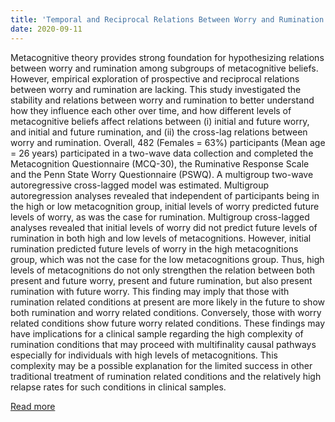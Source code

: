 ```yaml
---
title: 'Temporal and Reciprocal Relations Between Worry and Rumination Among Subgroups of Metacognitive Beliefs'
date: 2020-09-11
---
```

Metacognitive theory provides strong foundation for hypothesizing relations between worry and rumination among subgroups of metacognitive beliefs. However, empirical exploration of prospective and reciprocal relations between worry and rumination are lacking. This study investigated the stability and relations between worry and rumination to better understand how they influence each other over time, and how different levels of metacognitive beliefs affect relations between (i) initial and future worry, and initial and future rumination, and (ii) the cross-lag relations between worry and rumination. Overall, 482 (Females = 63%) participants (Mean age = 26 years) participated in a two-wave data collection and completed the Metacognition Questionnaire (MCQ-30), the Ruminative Response Scale and the Penn State Worry Questionnaire (PSWQ). A multigroup two-wave autoregressive cross-lagged model was estimated. Multigroup autoregression analyses revealed that independent of participants being in the high or low metacognition group, initial levels of worry predicted future levels of worry, as was the case for rumination. Multigroup cross-lagged analyses revealed that initial levels of worry did not predict future levels of rumination in both high and low levels of metacognitions. However, initial rumination predicted future levels of worry in the high metacognitions group, which was not the case for the low metacognitions group. Thus, high levels of metacognitions do not only strengthen the relation between both present and future worry, present and future rumination, but also present rumination with future worry. This finding may imply that those with rumination related conditions at present are more likely in the future to show both rumination and worry related conditions. Conversely, those with worry related conditions show future worry related conditions. These findings may have implications for a clinical sample regarding the high complexity of rumination conditions that may proceed with multifinality causal pathways especially for individuals with high levels of metacognitions. This complexity may be a possible explanation for the limited success in other traditional treatment of rumination related conditions and the relatively high relapse rates for such conditions in clinical samples.

[Read more](https://doi.org/10.3389/fpsyg.2020.551503)